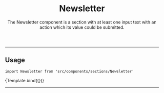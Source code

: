 

<Meta title="Organisms/Newsletter" component={Newsletter} />


<header>

# Newsletter

The Newsletter component is a section with at least one input text with an action which its value could be submitted.

</header>

---

## Usage

`import Newsletter from 'src/components/sections/Newsletter'`

<Canvas>
  <Story
    name="default"
    args={{
      title: 'Explore more about our amazing products',
      subtitle:
        'Receive our news and promotions in advance. Enjoy and get 10% off your first purchase. For more information click here.',
    }}
  >
    {Template.bind({})}
  </Story>
</Canvas>

<ArgsTable story="default" />

---

